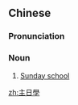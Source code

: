 {{also|主日学}}
==Chinese==
{{zh-forms|s=主日学|type=21}}

===Pronunciation===
{{zh-pron
|m=zhǔrìxué
|c=zyu2 jat6 hok6
|h=pfs=chú-ngit-ho̍k
|mn=xm,qz,tp:chú-li̍t-o̍h/zz,kh:chú-ji̍t-o̍h
|cat=n
}}

===Noun===
{{zh-noun}}

# [[Sunday school]]

{{zh-cat|Christianity|Schools}}

[[zh:主日學]]